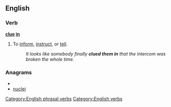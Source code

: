 ==English==

===Verb===
'''[[clue]] [[in]]'''
#{{idiom}} To [[inform]], [[instruct]], or [[tell]].
#:''It looks like somebody finally '''clued them in''' that the intercom was broken the whole time.''

===Anagrams===
* {{alphagram|ceilnu}}
* [[nuclei#English|nuclei]]


[[Category:English phrasal verbs]]
[[Category:English verbs]]